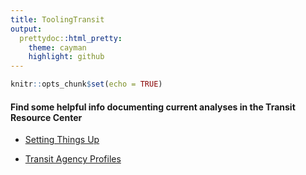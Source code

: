 ```yaml
---
title: ToolingTransit
output: 
  prettydoc::html_pretty:
    theme: cayman
    highlight: github
---
```


```r
knitr::opts_chunk$set(echo = TRUE)
```

#### Find some helpful info documenting current analyses in the Transit Resource Center


- [Setting Things Up](SettingThingsUp.html)

- [Transit Agency Profiles](transitagencyprofiles.html)
